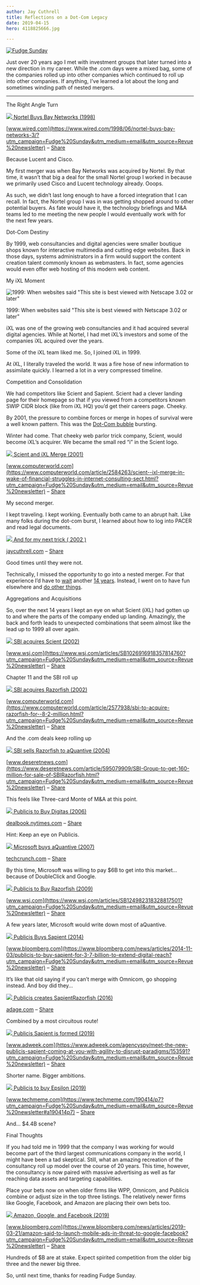 ```yaml
---
author: Jay Cuthrell
title: Reflections on a Dot-Com Legacy
date: 2019-04-15
hero: 4118825666.jpg 

---
```


[![Fudge Sunday](./index_files/fudgesunday.png) ](https://www.getrevue.co/profile/jaycuthrell?utm_campaign=Issue&utm_content=profileimage&utm_medium=email&utm_source=Fudge+Sunday)  
  
Just over 20 years ago I met with investment groups that later turned into a
new direction in my career. While the .com days were a mixed bag, some of the
companies rolled up into other companies which continued to roll up into other
companies. If anything, I’ve learned a lot about the long and sometimes
winding path of nested mergers.  
  
* * *  
  
The Right Angle Turn  
  
[![](./index_files/w-fallback-full.png) ](https://www.wired.com/1998/06/nortel-buys-bay-networks-3/?utm_campaign=Fudge%20Sunday&utm_medium=email&utm_source=Revue%20newsletter)[Nortel Buys Bay Networks (1998)](https://www.wired.com/1998/06/nortel-buys-bay-networks-3/?utm_campaign=Fudge%20Sunday&utm_medium=email&utm_source=Revue%20newsletter)

[www.wired.com](https://www.wired.com/1998/06/nortel-buys-bay-networks-3/?utm_campaign=Fudge%20Sunday&utm_medium=email&utm_source=Revue%20newsletter) – [Share](http://rev.vu/XGRY2y?utm_campaign=Issue&utm_content=share&utm_medium=email&utm_source=Fudge+Sunday)

Because Lucent and Cisco.  
  
My first merger was when Bay Networks was acquired by Nortel. By that time, it
wasn’t that big a deal for the small Nortel group I worked in because we
primarily used Cisco and Lucent technology already. Ooops.  
  
As such, we didn’t last long enough to have a forced integration that I can
recall. In fact, the Nortel group I was in was getting shopped around to other
potential buyers. As fate would have it, the technology briefings and M&A
teams led to me meeting the new people I would eventually work with for the
next few years.  
  
Dot-Com Destiny  
  
By 1999, web consultancies and digital agencies were smaller boutique shops
known for interactive multimedia and cutting edge websites. Back in those
days, systems administrators in a firm would support the content creation
talent commonly known as webmasters. In fact, some agencies would even offer
web hosting of this modern web content.  
  
My iXL Moment  
  
![1999: When websites said "This site is best viewed with Netscape 3.02 or later"](./index_files/c8858fe19435dbfaafa91faa120eec12.jpeg)

1999: When websites said "This site is best viewed with Netscape 3.02 or
later"  
  
iXL was one of the growing web consultancies and it had acquired several
digital agencies. While at Nortel, I had met iXL’s investors and some of the
companies iXL acquired over the years.  
  
Some of the iXL team liked me. So, I joined iXL in 1999.  
  
At iXL, I literally traveled the world. It was a fire hose of new information
to assimilate quickly. I learned a lot in a very compressed timeline.  
  
Competition and Consolidation  
  
We had competitors like Scient and Sapient. Scient had a clever landing page
for their homepage so that if you viewed from a competitors known SWIP CIDR
block (like from iXL HQ) you’d get their careers page. Cheeky.  
  
By 2001, the pressure to combine forces or merge in hopes of survival were a well known pattern. This was the [Dot-Com bubble](https://en.wikipedia.org/wiki/Dot-com_bubble?utm_campaign=Fudge%20Sunday&utm_medium=email&utm_source=Revue%20newsletter) bursting.  
  
Winter had come. That cheeky web parlor trick company, Scient, would become
iXL’s acquirer. We became the small red “i” in the Scient logo.  
  
[![](./index_files/computerworld-logo300x300.png) ](https://www.computerworld.com/article/2584263/scient--ixl-merge-in-wake-of-financial-struggles-in-internet-consulting-sect.html?utm_campaign=Fudge%20Sunday&utm_medium=email&utm_source=Revue%20newsletter)[Scient and iXL Merge (2001)](https://www.computerworld.com/article/2584263/scient--ixl-merge-in-wake-of-financial-struggles-in-internet-consulting-sect.html?utm_campaign=Fudge%20Sunday&utm_medium=email&utm_source=Revue%20newsletter)

[www.computerworld.com](https://www.computerworld.com/article/2584263/scient--ixl-merge-in-wake-of-financial-struggles-in-internet-consulting-sect.html?utm_campaign=Fudge%20Sunday&utm_medium=email&utm_source=Revue%20newsletter) – [Share](http://rev.vu/0rdPBW?utm_campaign=Issue&utm_content=share&utm_medium=email&utm_source=Fudge+Sunday)

My second merger.  
  
I kept traveling. I kept working. Eventually both came to an abrupt halt. Like
many folks during the dot-com burst, I learned about how to log into PACER and
read legal documents.  
  
[![](./index_files/1year.jpg) ](https://jaycuthrell.com/and-for-my-next-trick/?utm_campaign=Fudge%20Sunday&utm_medium=email&utm_source=Revue%20newsletter)[And for my next trick ( 2002 )](https://jaycuthrell.com/and-for-my-next-trick/?utm_campaign=Fudge%20Sunday&utm_medium=email&utm_source=Revue%20newsletter)

[jaycuthrell.com](https://jaycuthrell.com/and-for-my-next-trick/?utm_campaign=Fudge%20Sunday&utm_medium=email&utm_source=Revue%20newsletter) – [Share](http://rev.vu/XGRado?utm_campaign=Issue&utm_content=share&utm_medium=email&utm_source=Fudge+Sunday)

Good times until they were not.  
  
Technically, I missed the opportunity to go into a nested merger. For that experience I’d have to [wait](https://jaycuthrell.com/emc-converged-platforms/?utm_campaign=Fudge%20Sunday&utm_medium=email&utm_source=Revue%20newsletter) another [14 years](https://jaycuthrell.com/dell-emc-converged-platforms-and-solutions/?utm_campaign=Fudge%20Sunday&utm_medium=email&utm_source=Revue%20newsletter). Instead, I went on to have fun elsewhere and [do other things](https://jaycuthrell.com/resume/?utm_campaign=Fudge%20Sunday&utm_medium=email&utm_source=Revue%20newsletter).  
  
Aggregations and Acquisitions  
  
So, over the next 14 years I kept an eye on what Scient (iXL) had gotten up to
and where the parts of the company ended up landing. Amazingly, the back and
forth leads to unexpected combinations that seem almost like the lead up to
1999 all over again.  
  
[![](./index_files/wsj-social-share.png) ](https://www.wsj.com/articles/SB1026916918357814760?utm_campaign=Fudge%20Sunday&utm_medium=email&utm_source=Revue%20newsletter)[SBI acquires Scient (2002)](https://www.wsj.com/articles/SB1026916918357814760?utm_campaign=Fudge%20Sunday&utm_medium=email&utm_source=Revue%20newsletter)

[www.wsj.com](https://www.wsj.com/articles/SB1026916918357814760?utm_campaign=Fudge%20Sunday&utm_medium=email&utm_source=Revue%20newsletter) – [Share](http://rev.vu/edYOwN?utm_campaign=Issue&utm_content=share&utm_medium=email&utm_source=Fudge+Sunday)

Chapter 11 and the SBI roll up  
  
[![](./index_files/computerworld-logo300x300\(1\).png) ](https://www.computerworld.com/article/2577938/sbi-to-acquire-razorfish-for--8-2-million.html?utm_campaign=Fudge%20Sunday&utm_medium=email&utm_source=Revue%20newsletter)[SBI acquires Razorfish (2002)](https://www.computerworld.com/article/2577938/sbi-to-acquire-razorfish-for--8-2-million.html?utm_campaign=Fudge%20Sunday&utm_medium=email&utm_source=Revue%20newsletter)

[www.computerworld.com](https://www.computerworld.com/article/2577938/sbi-to-acquire-razorfish-for--8-2-million.html?utm_campaign=Fudge%20Sunday&utm_medium=email&utm_source=Revue%20newsletter) – [Share](http://rev.vu/lVoXa6?utm_campaign=Issue&utm_content=share&utm_medium=email&utm_source=Fudge+Sunday)

And the .com deals keep rolling up  
  
[![](./index_files/dn-beehive-901.jpg) ](https://www.deseretnews.com/article/595079909/SBI-Group-to-get-160-million-for-sale-of-SBIRazorfish.html?utm_campaign=Fudge%20Sunday&utm_medium=email&utm_source=Revue%20newsletter)[SBI sells Razorfish to aQuantive (2004)](https://www.deseretnews.com/article/595079909/SBI-Group-to-get-160-million-for-sale-of-SBIRazorfish.html?utm_campaign=Fudge%20Sunday&utm_medium=email&utm_source=Revue%20newsletter)

[www.deseretnews.com](https://www.deseretnews.com/article/595079909/SBI-Group-to-get-160-million-for-sale-of-SBIRazorfish.html?utm_campaign=Fudge%20Sunday&utm_medium=email&utm_source=Revue%20newsletter) – [Share](http://rev.vu/DVJMy7?utm_campaign=Issue&utm_content=share&utm_medium=email&utm_source=Fudge+Sunday)

This feels like Three-card Monte of M&A at this point.  
  
[![](./index_files/t_logo_291_black.png) ](https://dealbook.nytimes.com/2006/12/20/publicis-to-buy-digitas-for-13-billion/?utm_campaign=Fudge%20Sunday&utm_medium=email&utm_source=Revue%20newsletter)[Publicis to Buy Digitas (2006)](https://dealbook.nytimes.com/2006/12/20/publicis-to-buy-digitas-for-13-billion/?utm_campaign=Fudge%20Sunday&utm_medium=email&utm_source=Revue%20newsletter)

[dealbook.nytimes.com](https://dealbook.nytimes.com/2006/12/20/publicis-to-buy-digitas-for-13-billion/?utm_campaign=Fudge%20Sunday&utm_medium=email&utm_source=Revue%20newsletter) – [Share](http://rev.vu/AZK4VN?utm_campaign=Issue&utm_content=share&utm_medium=email&utm_source=Fudge+Sunday)

Hint: Keep an eye on Publicis.  
  
[![](./index_files/opengraph-default.png) ](https://techcrunch.com/2007/05/18/microsoft-pays-6-billion-for-aquantive/?utm_campaign=Fudge%20Sunday&utm_medium=email&utm_source=Revue%20newsletter)[Microsoft buys aQuantive (2007)](https://techcrunch.com/2007/05/18/microsoft-pays-6-billion-for-aquantive/?utm_campaign=Fudge%20Sunday&utm_medium=email&utm_source=Revue%20newsletter)

[techcrunch.com](https://techcrunch.com/2007/05/18/microsoft-pays-6-billion-for-aquantive/?utm_campaign=Fudge%20Sunday&utm_medium=email&utm_source=Revue%20newsletter) – [Share](http://rev.vu/EAqvVw?utm_campaign=Issue&utm_content=share&utm_medium=email&utm_source=Fudge+Sunday)

By this time, Microsoft was willing to pay $6B to get into this market…
because of DoubleClick and Google.  
  
[![](./index_files/MK-AX703_razor__G_20090809165537.jpg) ](https://www.wsj.com/articles/SB124982318328817501?utm_campaign=Fudge%20Sunday&utm_medium=email&utm_source=Revue%20newsletter)[Publicis to Buy Razorfish (2009)](https://www.wsj.com/articles/SB124982318328817501?utm_campaign=Fudge%20Sunday&utm_medium=email&utm_source=Revue%20newsletter)

[www.wsj.com](https://www.wsj.com/articles/SB124982318328817501?utm_campaign=Fudge%20Sunday&utm_medium=email&utm_source=Revue%20newsletter) – [Share](http://rev.vu/mWmOP5?utm_campaign=Issue&utm_content=share&utm_medium=email&utm_source=Fudge+Sunday)

A few years later, Microsoft would write down most of aQuantive.  
  
[![](./index_files/social-tech-7d25a852b6.jpg) ](https://www.bloomberg.com/news/articles/2014-11-03/publicis-to-buy-sapient-for-3-7-billion-to-extend-digital-reach?utm_campaign=Fudge%20Sunday&utm_medium=email&utm_source=Revue%20newsletter)[Publicis Buys Sapient (2014)](https://www.bloomberg.com/news/articles/2014-11-03/publicis-to-buy-sapient-for-3-7-billion-to-extend-digital-reach?utm_campaign=Fudge%20Sunday&utm_medium=email&utm_source=Revue%20newsletter)

[www.bloomberg.com](https://www.bloomberg.com/news/articles/2014-11-03/publicis-to-buy-sapient-for-3-7-billion-to-extend-digital-reach?utm_campaign=Fudge%20Sunday&utm_medium=email&utm_source=Revue%20newsletter) – [Share](http://rev.vu/KZJv7a?utm_campaign=Issue&utm_content=share&utm_medium=email&utm_source=Fudge+Sunday)

It’s like that old saying if you can’t merge with Omnicom, go shopping
instead. And boy did they…  
  
[![](./index_files/PubGr_logo20161117.jpg) ](https://adage.com/article/agency-news/publicis-merges-sapientnitro-razorfish/306823?utm_campaign=Fudge%20Sunday&utm_medium=email&utm_source=Revue%20newsletter)[Publicis creates SapientRazorfish (2016)](https://adage.com/article/agency-news/publicis-merges-sapientnitro-razorfish/306823?utm_campaign=Fudge%20Sunday&utm_medium=email&utm_source=Revue%20newsletter)

[adage.com](https://adage.com/article/agency-news/publicis-merges-sapientnitro-razorfish/306823?utm_campaign=Fudge%20Sunday&utm_medium=email&utm_source=Revue%20newsletter) – [Share](http://rev.vu/1D1bRV?utm_campaign=Issue&utm_content=share&utm_medium=email&utm_source=Fudge+Sunday)

Combined by a most circuitous route!  
  
[![](./index_files/Screen-Shot-2019-02-13-at-1.12.03-PM.png) ](https://www.adweek.com/agencyspy/meet-the-new-publicis-sapient-coming-at-you-with-agility-to-disrupt-paradigms/153591?utm_campaign=Fudge%20Sunday&utm_medium=email&utm_source=Revue%20newsletter)[Publicis Sapient is formed (2019)](https://www.adweek.com/agencyspy/meet-the-new-publicis-sapient-coming-at-you-with-agility-to-disrupt-paradigms/153591?utm_campaign=Fudge%20Sunday&utm_medium=email&utm_source=Revue%20newsletter)

[www.adweek.com](https://www.adweek.com/agencyspy/meet-the-new-publicis-sapient-coming-at-you-with-agility-to-disrupt-paradigms/153591?utm_campaign=Fudge%20Sunday&utm_medium=email&utm_source=Revue%20newsletter) – [Share](http://rev.vu/Ylq685?utm_campaign=Issue&utm_content=share&utm_medium=email&utm_source=Fudge+Sunday)

Shorter name. Bigger ambitions.  
  
[![](./index_files/1200x799.jpg) ](https://www.techmeme.com/190414/p7?utm_campaign=Fudge%20Sunday&utm_medium=email&utm_source=Revue%20newsletter#a190414p7)[Publicis to buy Epsilon (2019)](https://www.techmeme.com/190414/p7?utm_campaign=Fudge%20Sunday&utm_medium=email&utm_source=Revue%20newsletter#a190414p7)

[www.techmeme.com](https://www.techmeme.com/190414/p7?utm_campaign=Fudge%20Sunday&utm_medium=email&utm_source=Revue%20newsletter#a190414p7) – [Share](http://rev.vu/P9OrkB?utm_campaign=Issue&utm_content=share&utm_medium=email&utm_source=Fudge+Sunday)

And… $4.4B scene?  
  
Final Thoughts  
  
If you had told me in 1999 that the company I was working for would become
part of the third largest communications company in the world, I might have
been a tad skeptical. Still, what an amazing recreation of the consultancy
roll up model over the course of 20 years. This time, however, the consultancy
is now paired with massive advertising as well as far reaching data assets and
targeting capabilities.  
  
Place your bets now on when older firms like WPP, Omnicom, and Publicis
combine or adjust size in the top three listings. The relatively newer firms
like Google, Facebook, and Amazon are placing their own bets too.  
  
[![](./index_files/1200x798.jpg) ](https://www.bloomberg.com/news/articles/2019-03-21/amazon-said-to-launch-mobile-ads-in-threat-to-google-facebook?utm_campaign=Fudge%20Sunday&utm_medium=email&utm_source=Revue%20newsletter)[Amazon, Google, and Facebook (2019)](https://www.bloomberg.com/news/articles/2019-03-21/amazon-said-to-launch-mobile-ads-in-threat-to-google-facebook?utm_campaign=Fudge%20Sunday&utm_medium=email&utm_source=Revue%20newsletter)

[www.bloomberg.com](https://www.bloomberg.com/news/articles/2019-03-21/amazon-said-to-launch-mobile-ads-in-threat-to-google-facebook?utm_campaign=Fudge%20Sunday&utm_medium=email&utm_source=Revue%20newsletter) – [Share](http://rev.vu/GlBJXE?utm_campaign=Issue&utm_content=share&utm_medium=email&utm_source=Fudge+Sunday)

Hundreds of $B are at stake. Expect spirited competition from the older big
three and the newer big three.  
  
So, until next time, thanks for reading Fudge Sunday.  
  
